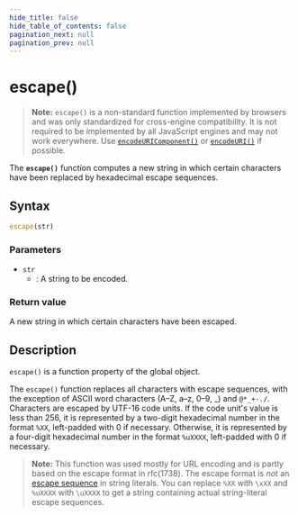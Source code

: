 ```yaml
---
hide_title: false
hide_table_of_contents: false
pagination_next: null
pagination_prev: null
---
```

# escape()

> **Note:** `escape()` is a non-standard function implemented by browsers and was only standardized for cross-engine compatibility. It is not required to be implemented by all JavaScript engines and may not work everywhere. Use [`encodeURIComponent()`](./encodeURIComponent.md) or [`encodeURI()`](./encodeURI.md) if possible.

The **`escape()`** function computes a new string in which certain characters have been replaced by hexadecimal escape sequences.

## Syntax

```js
escape(str)
```

### Parameters

- `str`
  - : A string to be encoded.

### Return value

A new string in which certain characters have been escaped.

## Description

`escape()` is a function property of the global object.

The `escape()` function replaces all characters with escape sequences, with the exception of ASCII word characters (A–Z, a–z, 0–9, _) and `@*_+-./`. Characters are escaped by UTF-16 code units. If the code unit's value is less than 256, it is represented by a two-digit hexadecimal number in the format `%XX`, left-padded with 0 if necessary. Otherwise, it is represented by a four-digit hexadecimal number in the format `%uXXXX`, left-padded with 0 if necessary.

> **Note:** This function was used mostly for URL encoding and is partly based on the escape format in rfc(1738). The escape format is _not_ an [escape sequence](https://developer.mozilla.org/docs/Web/JavaScript/Reference/Global_Objects/String#escape_sequences) in string literals. You can replace `%XX` with `\xXX` and `%uXXXX` with `\uXXXX` to get a string containing actual string-literal escape sequences.
